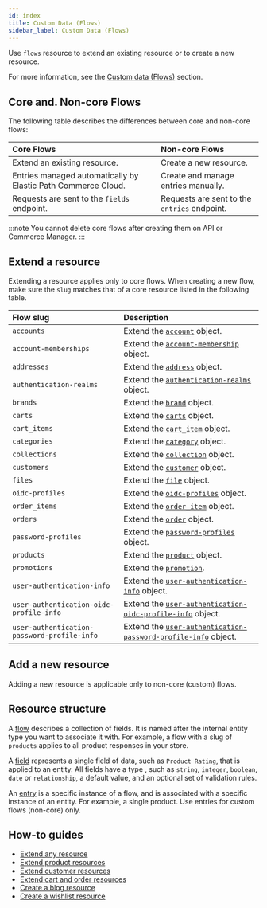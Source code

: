 ```yaml
---
id: index
title: Custom Data (Flows)
sidebar_label: Custom Data (Flows)
---
```


Use `flows` resource to extend an existing resource or to create a new resource.

For more information, see the [Custom data (Flows)](../../../concepts/custom-data-flows.md) section.

## Core and. Non-core Flows

The following table describes the differences between core and non-core flows:

| Core Flows | Non-core Flows |
| :--- | :--- |
| Extend an existing resource. | Create a new resource. |
| Entries managed automatically by Elastic Path Commerce Cloud. | Create and manage entries manually. |
| Requests are sent to the `fields` endpoint. | Requests are sent to the `entries` endpoint. |

:::note
You cannot delete core flows after creating them on API or Commerce Manager.
:::

## Extend a resource

Extending a resource applies only to core flows. When creating a new flow, make sure the `slug` matches that of a core resource listed in the following table.

| Flow slug | Description |
| :--- | :--- |
| `accounts` | Extend the [`account`](../../customers-and-accounts/account-management/accounts/index.md#the-account-object) object. |
| `account-memberships` | Extend the [`account-membership`](../../customers-and-accounts/account-management/account-memberships/index.md#the-account-membership-object) object. |
| `addresses` | Extend the [`address`](../../customers-and-accounts/addresses/index.md#the-address-object) object. |
| `authentication-realms` | Extend the [`authentication-realms`](../../single-sign-on/authentication-realms/index.md#the-authentication-realm-object) object. |
| `brands` | Extend the [`brand`](../../catalog/brands/index.md#the-brand-object) object. |
| `carts` | Extend the [`carts`](../../../developer/how-to/extend-cart-and-order-resources.md) object. |
| `cart_items` | Extend the [`cart_item`](../../carts-and-orders/carts/cart-items/index.md#the-cart-item-object) object. |
| `categories` | Extend the [`category`](../../catalog/categories/index.md#the-category-object) object. |
| `collections` | Extend the [`collection`](../../catalog/collections/index.md#the-collection-object) object. |
| `customers` | Extend the [`customer`](../../customers-and-accounts/customers/index.md#the-customer-object) object. |
| `files` | Extend the [`file`](../files/index.md#the-file-object) object. |
| `oidc-profiles` | Extend the [`oidc-profiles`](../../single-sign-on/oidc-profiles/index.md#the-openid-connect-profile-object) object. |
| `order_items` | Extend the [`order_item`](../../carts-and-orders/orders/order-items.md#the-order-item-object) object. |
| `orders` | Extend the [`order`](../../carts-and-orders/orders/index.md#the-order-object) object. |
| `password-profiles` | Extend the [`password-profiles`](../../single-sign-on/password-profiles/index.md#the-password-profile-object) object. |
| `products` | Extend the [`product`](../../catalog/products/index.md#the-product-object) object. |
| `promotions` | Extend the [`promotion`](../../promotions/index.md). |
| `user-authentication-info` | Extend the [`user-authentication-info`](../../single-sign-on/user-authentication-info/index.md#the-user-authentication-info-object) object. |
| `user-authentication-oidc-profile-info` | Extend the [`user-authentication-oidc-profile-info`](../../single-sign-on/user-authentication-oidc-profile-info/index.md#the-user-authentication-openid-connect-profile-info-object) object. |
| `user-authentication-password-profile-info` | Extend the [`user-authentication-password-profile-info`](../../single-sign-on/user-authentication-password-profiles/index.md#the-user-authentication-password-profile-info-object) object. |

## Add a new resource

Adding a new resource is applicable only to non-core (custom) flows.

## Resource structure

A [flow](flows/index.md) describes a collection of fields. It is named after the internal entity type you want to associate it with. For example, a flow with a slug of `products` applies to all product responses in your store.

A [field](fields/index.md) represents a single field of data, such as `Product Rating`, that is applied to an entity. All fields have a type , such as `string`, `integer`, `boolean`, `date` or `relationship`, a default value, and an optional set of validation rules.

An [entry](entries/index.md) is a specific instance of a flow, and is associated with a specific instance of an entity. For example, a single product. Use entries for custom flows (non-core) only.

## How-to guides

- [Extend any resource](../../../developer/how-to/extend-any-resource.md)
- [Extend product resources](../../../developer/how-to/extend-product-resources.md)
- [Extend customer resources](../../../developer/how-to/extend-customer-resources.md)
- [Extend cart and order resources](../../../developer/how-to/extend-cart-and-order-resources.md)
- [Create a blog resource](../../../developer/how-to/create-a-blog-resource.md)
- [Create a wishlist resource](../../../developer/how-to/create-a-wishlist-resource.md)
